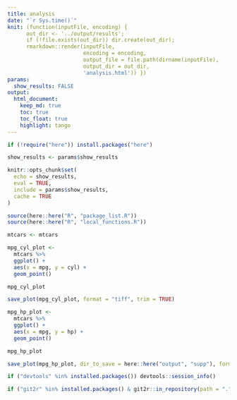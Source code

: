 ```yaml
---
title: analysis
date: "`r Sys.time()`"
knit: (function(inputFile, encoding) {
      out_dir <- '../output/results';
      if (!file.exists(out_dir)) dir.create(out_dir);
      rmarkdown::render(inputFile,
                        encoding = encoding,
                        output_file = file.path(dirname(inputFile),
                        output_dir = out_dir,
                        'analysis.html')) })
params:
  show_results: FALSE
output:
  html_document:
    keep_md: true
    toc: true
    toc_float: true
    highlight: tango
---
```


```r

if (!require("here")) install.packages("here")

show_results <- params$show_results

knitr::opts_chunk$set(
  echo = show_results,
  eval = TRUE,
  include = params$show_results,
  cache = TRUE
)

```


```r

source(here::here("R", "package_list.R"))
source(here::here("R", "local_functions.R"))

```

```r

mtcars <- mtcars

```

```r

mpg_cyl_plot <-
  mtcars %>%
  ggplot() +
  aes(x = mpg, y = cyl) +
  geom_point()

mpg_cyl_plot

save_plot(mpg_cyl_plot, format = "tiff", trim = TRUE)

mpg_hp_plot <-
  mtcars %>%
  ggplot() +
  aes(x = mpg, y = hp) +
  geom_point()

mpg_hp_plot

save_plot(mpg_hp_plot, dir_to_save = here::here("output", "supp"), format = "tiff", trim = TRUE)

```

```r

if ("devtools" %in% installed.packages()) devtools::session_info()

```


```r

if ("git2r" %in% installed.packages() & git2r::in_repository(path = ".")) git2r::repository(here::here())

```
